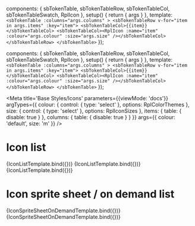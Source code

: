 
  components: { sbTokenTable, sbTokenTableRow, sbTokenTableCol, sbTokenTableSwatch, RplIcon },
  setup() {
    return {
      args
    }
  },
  template: `
    <sbTokenTable :columns="args.columns" >
      <sbTokenTableRow v-for="item in args.items" :key="item">
        <sbTokenTableCol>{{item}}</sbTokenTableCol>
        <sbTokenTableCol><RplIcon :name="item" :colour="args.colour" :size="args.size" /></sbTokenTableCol>
      </sbTokenTableRow>
    </sbTokenTable>
  `
});

  components: { sbTokenTable, sbTokenTableRow, sbTokenTableCol, sbTokenTableSwatch, RplIcon },
  setup() {
    return {
      args
    }
  },
  template: `
    <sbTokenTable :columns="args.columns" >
      <sbTokenTableRow v-for="item in args.items" :key="item">
        <sbTokenTableCol>{{item}}</sbTokenTableCol>
        <sbTokenTableCol><RplIcon :name="item" :colour="args.colour" :size="args.size" /></sbTokenTableCol>
      </sbTokenTableRow>
    </sbTokenTable>
  `
});

<Meta
  title='Base Styles/Icons'
  parameters={{viewMode: 'docs'}}
  argTypes={{
    colour: {
      control: { type: 'select' },
      options: RplColorThemes
    },
    size: {
      control: { type: 'select' },
      options: RplIconSizes
    },
    items: {
      table: {
        disable: true
      }
    },
    columns: {
      table: {
        disable: true
      }
    }
  }}
  args={{
    colour: 'default',
    size: 'm'
  }}
/>

# Icon list
<Canvas>
  <Story
    name="Alert"
    args={{
      columns: ['Alert'],
      items: RplIconGroups.alert
    }}
  >
    {IconListTemplate.bind({})}
  </Story>
  <Story
    name="Social"
    args={{
      columns: ['Social'],
      items: RplIconGroups.social
    }}
  >
    {IconListTemplate.bind({})}
  </Story>
  <Story
    name="Standard"
    args={{
      columns: ['Standard'],
      items: RplIconGroups.standard
    }}
  >
    {IconListTemplate.bind({})}
  </Story>
</Canvas>


# Icon sprite sheet / on demand list
<Canvas>
  <Story
    name="Icons in sprite sheet"
    args={{
      columns: ['Sprite sheet'],
      items: RplCoreIconNames
    }}
  >
    {IconSpriteSheetOnDemandTemplate.bind({})}
  </Story>
  <Story
    name="Icons on demand"
    args={{
      columns: ['On Demand'],
      items: RplCustomIconNames
    }}
  >
    {IconSpriteSheetOnDemandTemplate.bind({})}
  </Story>
</Canvas>
